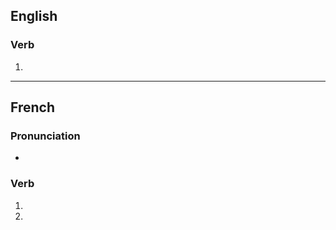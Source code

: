 {{also|compactifiés}}
==English==

===Verb===
{{head|en|verb form}}

# {{en-third-person singular of|compactify}}

----

==French==

===Pronunciation===
* {{homophones|fr|compactifie|compactifient}}

===Verb===
{{head|fr|verb form}}

# {{inflection of|fr|compactifier||2|s|pres|ind}}
# {{inflection of|fr|compactifier||2|s|pres|sub}}